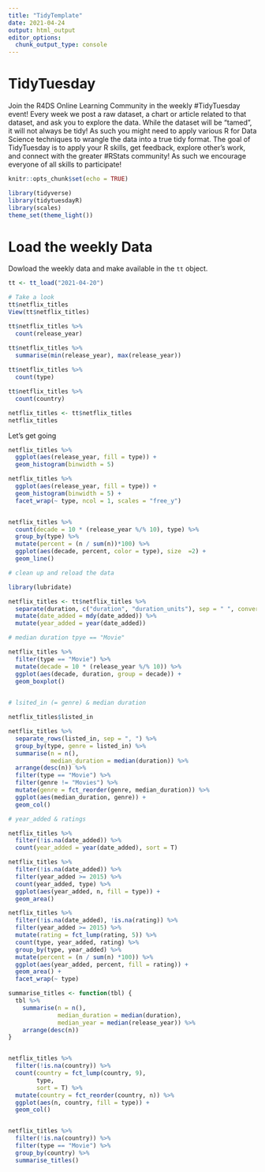 ```yaml
---
title: "TidyTemplate"
date: 2021-04-24
output: html_output
editor_options: 
  chunk_output_type: console
---
```


# TidyTuesday

Join the R4DS Online Learning Community in the weekly #TidyTuesday event!
Every week we post a raw dataset, a chart or article related to that dataset, and ask you to explore the data.
While the dataset will be “tamed”, it will not always be tidy! As such you might need to apply various R for Data Science techniques to wrangle the data into a true tidy format.
The goal of TidyTuesday is to apply your R skills, get feedback, explore other’s work, and connect with the greater #RStats community!
As such we encourage everyone of all skills to participate!

```r

knitr::opts_chunk$set(echo = TRUE)

library(tidyverse)
library(tidytuesdayR)
library(scales)
theme_set(theme_light())
```

# Load the weekly Data

Dowload the weekly data and make available in the `tt` object.

```r

tt <- tt_load("2021-04-20")

# Take a look
tt$netflix_titles
View(tt$netflix_titles)

tt$netflix_titles %>%
  count(release_year)

tt$netflix_titles %>% 
  summarise(min(release_year), max(release_year))
  
tt$netflix_titles %>% 
  count(type)

tt$netflix_titles %>% 
  count(country)

netflix_titles <- tt$netflix_titles
netflix_titles
```

Let's get going

```r
netflix_titles %>% 
  ggplot(aes(release_year, fill = type)) +
  geom_histogram(binwidth = 5)

netflix_titles %>% 
  ggplot(aes(release_year, fill = type)) +
  geom_histogram(binwidth = 5) +
  facet_wrap(~ type, ncol = 1, scales = "free_y")


netflix_titles %>% 
  count(decade = 10 * (release_year %/% 10), type) %>% 
  group_by(type) %>% 
  mutate(percent = (n / sum(n))*100) %>% 
  ggplot(aes(decade, percent, color = type), size  =2) +
  geom_line()
```


```r
# clean up and reload the data

library(lubridate)

netflix_titles <- tt$netflix_titles %>% 
  separate(duration, c("duration", "duration_units"), sep = " ", convert = T) %>% 
  mutate(date_added = mdy(date_added)) %>% 
  mutate(year_added = year(date_added))
```

```r
# median duration tpye == "Movie"

netflix_titles %>% 
  filter(type == "Movie") %>% 
  mutate(decade = 10 * (release_year %/% 10)) %>% 
  ggplot(aes(decade, duration, group = decade)) +
  geom_boxplot()
  
```


```r
# lsited_in (= genre) & median duration

netflix_titles$listed_in

netflix_titles %>% 
  separate_rows(listed_in, sep = ", ") %>% 
  group_by(type, genre = listed_in) %>% 
  summarise(n = n(),
            median_duration = median(duration)) %>% 
  arrange(desc(n)) %>% 
  filter(type == "Movie") %>% 
  filter(genre != "Movies") %>% 
  mutate(genre = fct_reorder(genre, median_duration)) %>% 
  ggplot(aes(median_duration, genre)) +
  geom_col()
```

```r
# year_added & ratings

netflix_titles %>% 
  filter(!is.na(date_added)) %>% 
  count(year_added = year(date_added), sort = T)

netflix_titles %>% 
  filter(!is.na(date_added)) %>% 
  filter(year_added >= 2015) %>% 
  count(year_added, type) %>% 
  ggplot(aes(year_added, n, fill = type)) +
  geom_area()

netflix_titles %>% 
  filter(!is.na(date_added), !is.na(rating)) %>% 
  filter(year_added >= 2015) %>% 
  mutate(rating = fct_lump(rating, 5)) %>% 
  count(type, year_added, rating) %>% 
  group_by(type, year_added) %>% 
  mutate(percent = (n / sum(n) *100)) %>% 
  ggplot(aes(year_added, percent, fill = rating)) +
  geom_area() +
  facet_wrap(~ type)
```


```r
summarise_titles <- function(tbl) {
  tbl %>% 
    summarise(n = n(),
              median_duration = median(duration),
              median_year = median(release_year)) %>% 
    arrange(desc(n))
}


netflix_titles %>% 
  filter(!is.na(country)) %>% 
  count(country = fct_lump(country, 9),
        type,
        sort = T) %>%
  mutate(country = fct_reorder(country, n)) %>% 
  ggplot(aes(n, country, fill = type)) +
  geom_col()


netflix_titles %>% 
  filter(!is.na(country)) %>% 
  filter(type == "Movie") %>% 
  group_by(country) %>% 
  summarise_titles()
```




